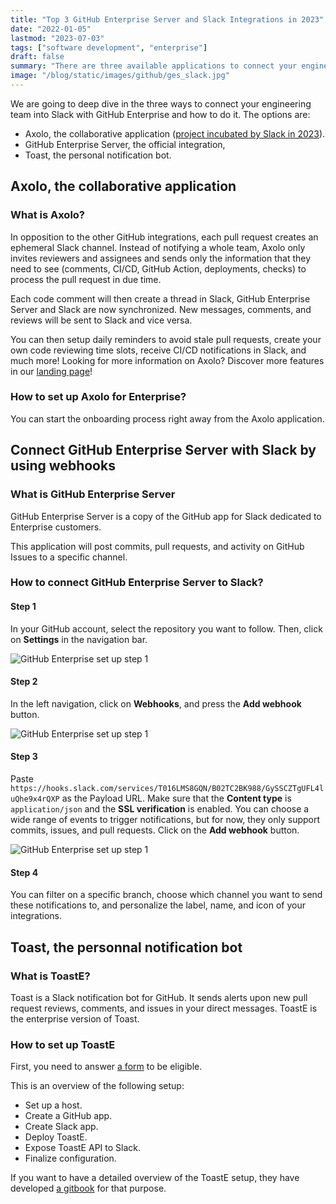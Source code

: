 ```yaml
---
title: "Top 3 GitHub Enterprise Server and Slack Integrations in 2023"
date: "2022-01-05"
lastmod: "2023-07-03"
tags: ["software development", "enterprise"]
draft: false
summary: "There are three available applications to connect your engineering team in Slack with GitHub Enterprise. Axolo, the collaborative application, the official GitHub-Slack application, and Toast, the personal notification bot. Learn more about how they work and how to set them up in our article."
image: "/blog/static/images/github/ges_slack.jpg"
---
```


We are going to deep dive in the three ways to connect your engineering team into Slack with GitHub Enterprise and how to do it. The options are:

- Axolo, the collaborative application ([project incubated by Slack in 2023](https://axolo.co/blog/p/axolo-joins-slack-future-of-work-incubator)).
- GitHub Enterprise Server, the official integration,
- Toast, the personal notification bot.

## Axolo, the collaborative application

### What is Axolo?

In opposition to the other GitHub integrations, each pull request creates an ephemeral Slack channel. Instead of notifying a whole team, Axolo only invites reviewers and assignees and sends only the information that they need to see (comments, CI/CD, GitHub Action, deployments, checks) to process the pull request in due time.

<ImageContainer
  src="https://axolo.s3.eu-west-3.amazonaws.com/communication/landing/axolo_way.png"
  alt="The Axolo way: subscribe to GitHub pull requests in Slack"
  classNameDiv="!mx-4 bg-white"
  classNameImage=""
  width={1200}
  height={480}
/>

Each code comment will then create a thread in Slack, GitHub Enterprise Server and Slack are now synchronized. New messages, comments, and reviews will be sent to Slack and vice versa.

<ImageContainer
  alt="Axolo code review threads"
  src="/blog/static/images/gitlab/threads-2.png"
  classNameDiv="mx-2 sm:mx-28 bg-white"
  classNameImage=""
  width={2252}
  height={2076}
/>

You can then setup daily reminders to avoid stale pull requests, create your own code reviewing time slots, receive CI/CD notifications in Slack, and much more! Looking for more information on Axolo? Discover more features in our [landing page](https://axolo.co)!

### How to set up Axolo for Enterprise?

You can start the onboarding process right away from the <NoFollowLink url="https://axolo.co">Axolo application</NoFollowLink>.

## Connect GitHub Enterprise Server with Slack by using webhooks

### What is GitHub Enterprise Server

GitHub Enterprise Server is a copy of the GitHub app for Slack dedicated to Enterprise customers.

This application will post commits, pull requests, and activity on GitHub Issues to a specific channel.

### How to connect GitHub Enterprise Server to Slack?

#### Step 1

In your GitHub account, select the repository you want to follow. Then, click on **Settings** in the navigation bar.

<div style={{ display: "flex", justifyContent: "center" }}>
  <img
    src="https://axolo.s3.eu-west-3.amazonaws.com/communication/blog/github_step1.png"
    alt="GitHub Enterprise set up step 1"
    style={{ maxWidth: "450px" }}
  />
</div>

#### Step 2

In the left navigation, click on **Webhooks**, and press the **Add webhook** button.

<div style={{ display: "flex", justifyContent: "center" }}>
  <img
    src="https://axolo.s3.eu-west-3.amazonaws.com/communication/blog/github_step2.png"
    alt="GitHub Enterprise set up step 1"
    style={{ maxWidth: "550px" }}
  />
</div>

#### Step 3

Paste `https://hooks.slack.com/services/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` as the Payload URL. Make sure that the **Content type** is `application/json` and the **SSL verification** is enabled. You can choose a wide range of events to trigger notifications, but for now, they only support commits, issues, and pull requests. Click on the **Add webhook** button.

<div style={{ display: "flex", justifyContent: "center" }}>
  <img
    src="https://axolo.s3.eu-west-3.amazonaws.com/communication/blog/github_step3.png"
    alt="GitHub Enterprise set up step 1"
    style={{ maxWidth: "450px" }}
  />
</div>

#### Step 4

You can filter on a specific branch, choose which channel you want to send these notifications to, and personalize the label, name, and icon of your integrations.

## Toast, the personnal notification bot

### What is ToastE?

Toast is a Slack notification bot for GitHub. It sends alerts upon new pull request reviews, comments, and issues in your direct messages. ToastE is the enterprise version of Toast.

### How to set up ToastE

First, you need to answer <a
            href="https://docs.google.com/forms/d/e/1FAIpQLSeM6_sqr3Rkjm-OlgB-U9513VAi_mVs0kildlHz0wUGqz5k-g/viewform"
            rel="noopener noreferrer nofollow"
            target="_blank">a form</a> to be eligible.

This is an overview of the following setup:

- Set up a host.
- Create a GitHub app.
- Create Slack app.
- Deploy ToastE.
- Expose ToastE API to Slack.
- Finalize configuration.

If you want to have a detailed overview of the ToastE setup, they have developed <a
            href="https://toast-enterprise.gitbook.io/toaste/"
            rel="noopener noreferrer nofollow"
            target="_blank">a gitbook</a> for that purpose.
